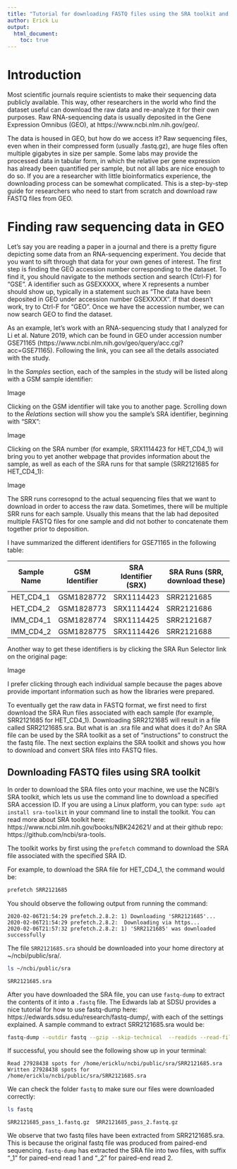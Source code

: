 ```yaml
---
title: "Tutorial for downloading FASTQ files using the SRA toolkit and fastq-dump"
author: Erick Lu
output: 
  html_document:
    toc: true
---
```


# Introduction

Most scientific journals require scientists to make their sequencing data publicly available. This way, other researchers in the world who find the dataset useful can download the raw data and re-analyze it for their own purposes. Raw RNA-sequencing data is usually deposited in the Gene Expression Omnibus (GEO), at https://www.ncbi.nlm.nih.gov/geo/.

The data is housed in GEO, but how do we access it? Raw sequencing files, even when in their compressed form (usually .fastq.gz), are huge files often multiple gigabytes in size per sample. Some labs may provide the processed data in tabular form, in which the relative per gene expression has already been quantified per sample, but not all labs are nice enough to do so. If you are a researcher with little bioinformatics experience, the downloading process can be somewhat complicated. This is a step-by-step guide for researchers who need to start from scratch and download raw FASTQ files from GEO.

# Finding raw sequencing data in GEO

Let's say you are reading a paper in a journal and there is a pretty figure depicting some data from an RNA-sequencing experiment. You decide that you want to sift through that data for your own genes of interest. The first step is finding the GEO accession number corresponding to the dataset. To find it, you should navigate to the methods section and search (Ctrl-F) for "GSE". A identifier such as GSEXXXXX, where X represents a number should show up, typically in a statement such as "The data have been deposited in GEO under accession number GSEXXXXX". If that doesn't work, try to Ctrl-F for "GEO". Once we have the accession number, we can now search GEO to find the dataset.

As an example, let's work with an RNA-sequencing study that I analyzed for Li et al. Nature 2019, which can be found in GEO under accession number GSE71165 (https://www.ncbi.nlm.nih.gov/geo/query/acc.cgi?acc=GSE71165). Following the link, you can see all the details associated with the study.

In the _Samples_ section, each of the samples in the study will be listed along with a GSM sample identifier:

Image

Clicking on the GSM identifier will take you to another page. Scrolling down to the _Relations_ section will show you the sample's SRA identifier, beginning with "SRX":

Image

Clicking on the SRA number (for example, SRX1114423 for HET_CD4_1) will bring you to yet another webpage that provides information about the sample, as well as each of the SRA runs for that sample (SRR2121685 for HET_CD4_1):

Image

The SRR runs corresopnd to the actual sequencing files that we want to download in order to access the raw data. Sometimes, there will be multiple SRR runs for each sample. Usually this means that the lab had deposited multiple FASTQ files for one sample and did not bother to concatenate them together prior to deposition.

I have summarized the different identifiers for GSE71165 in the following table:

Sample Name | GSM Identifier | SRA Identifier (SRX) | SRA Runs (SRR, download these)
----------- | ----------- | ----------- | ----------------------
HET_CD4_1 | GSM1828772 | SRX1114423 | SRR2121685
HET_CD4_2 | GSM1828773 | SRX1114424 | SRR2121686
IMM_CD4_1 | GSM1828774 | SRX1114425 | SRR2121687
IMM_CD4_2 | GSM1828775 | SRX1114426 | SRR2121688

Another way to get these identifiers is by clicking the SRA Run Selector link on the original page:

Image

I prefer clicking through each individual sample because the pages above provide important information such as how the libraries were prepared.

To eventually get the raw data in FASTQ format, we first need to first download the SRA Run files associated with each sample (for example, SRR2121685 for HET_CD4_1). Downloading SRR2121685 will result in a file called SRR2121685.sra. But what is an .sra file and what does it do? An SRA file can be used by the SRA toolkit as a set of "instructions" to construct the the fastq file. The next section explains the SRA toolkit and shows you how to download and convert SRA files into FASTQ files.

## Downloading FASTQ files using SRA toolkit

In order to download the SRA files onto your machine, we use the NCBI's SRA toolkit, which lets us use the command line to download a specified SRA accession ID. If you are using a Linux platform, you can type: `sudo apt install sra-toolkit` in your command line to install the toolkit. You can read more about SRA toolkit here: https://www.ncbi.nlm.nih.gov/books/NBK242621/ and at their github repo: https://github.com/ncbi/sra-tools.

The toolkit works by first using the `prefetch` command to download the SRA file associated with the specified SRA ID.

For example, to download the SRA file for HET_CD4_1, the command would be: 

```bash
prefetch SRR2121685 
```
You should observe the following output from running the command:
```{}
2020-02-06T21:54:29 prefetch.2.8.2: 1) Downloading 'SRR2121685'...
2020-02-06T21:54:29 prefetch.2.8.2:  Downloading via https...
2020-02-06T21:57:32 prefetch.2.8.2: 1) 'SRR2121685' was downloaded successfully
```

The file `SRR2121685.sra` should be downloaded into your home directory at ~/ncbi/public/sra/. 

```bash
ls ~/ncbi/public/sra
```
```{}
SRR2121685.sra
```

After you have downloaded the SRA file, you can use `fastq-dump` to extract the contents of it into a `.fastq` file. The Edwards lab at SDSU provides a nice tutorial for how to use fastq-dump here: https://edwards.sdsu.edu/research/fastq-dump/, with each of the settings explained. A sample command to extract SRR2121685.sra would be:

```bash
fastq-dump --outdir fastq --gzip --skip-technical  --readids --read-filter pass --dumpbase --split-3 --clip ~/ncbi/public/sra/SRR2121685.sra
```

If successful, you should see the following show up in your terminal:
```{}
Read 27928438 spots for /home/ericklu/ncbi/public/sra/SRR2121685.sra
Written 27928438 spots for /home/ericklu/ncbi/public/sra/SRR2121685.sra
```

We can check the folder `fastq` to make sure our files were downloaded correctly:

```bash
ls fastq
```
```{}
SRR2121685_pass_1.fastq.gz  SRR2121685_pass_2.fastq.gz
```

We observe that two fastq files have been extracted from SRR2121685.sra. This is because the original fastq file was produced from paired-end sequencing. `fastq-dump` has extracted the SRA file into two files, with suffix "_1" for paired-end read 1 and "_2" for  paired-end read 2.




